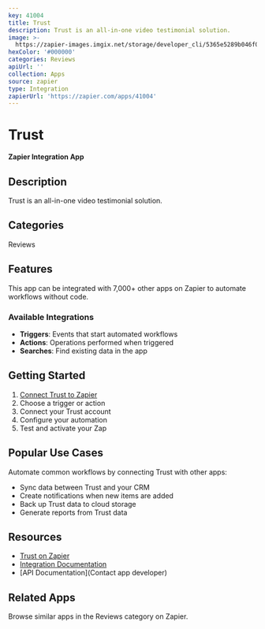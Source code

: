 ```yaml
---
key: 41004
title: Trust
description: Trust is an all-in-one video testimonial solution.
image: >-
  https://zapier-images.imgix.net/storage/developer_cli/5365e5289b046f03adb5569fde3eee70.png?auto=format%2Ccompress&ixlib=python-3.0.0&q=50
hexColor: '#000000'
categories: Reviews
apiUrl: ''
collection: Apps
source: zapier
type: Integration
zapierUrl: 'https://zapier.com/apps/41004'
---
```

# Trust

**Zapier Integration App**

## Description

Trust is an all-in-one video testimonial solution.

## Categories

Reviews

## Features

This app can be integrated with 7,000+ other apps on Zapier to automate workflows without code.

### Available Integrations

- **Triggers**: Events that start automated workflows
- **Actions**: Operations performed when triggered
- **Searches**: Find existing data in the app

## Getting Started

1. [Connect Trust to Zapier](https://zapier.com/apps/41004)
2. Choose a trigger or action
3. Connect your Trust account
4. Configure your automation
5. Test and activate your Zap

## Popular Use Cases

Automate common workflows by connecting Trust with other apps:

- Sync data between Trust and your CRM
- Create notifications when new items are added
- Back up Trust data to cloud storage
- Generate reports from Trust data

## Resources

- [Trust on Zapier](https://zapier.com/apps/41004)
- [Integration Documentation](https://zapier.com/apps/41004/integrations)
- [API Documentation](Contact app developer)

## Related Apps

Browse similar apps in the Reviews category on Zapier.
